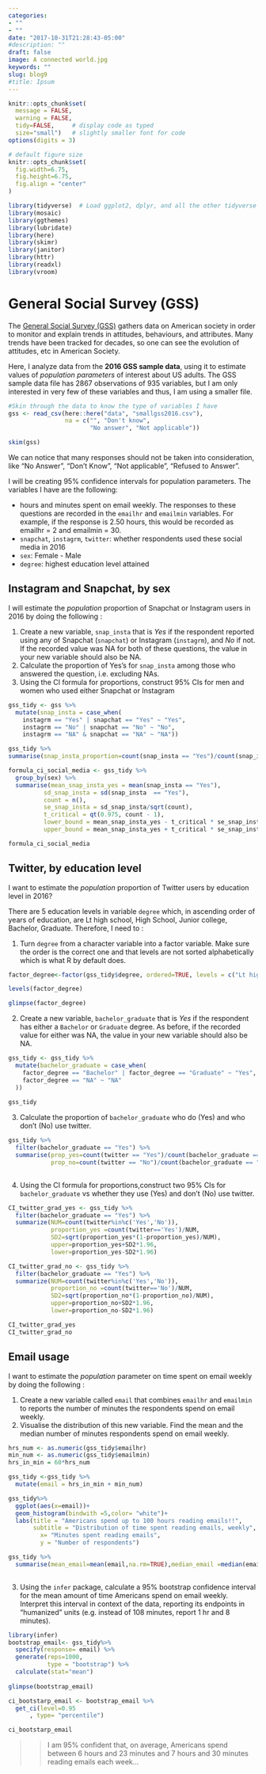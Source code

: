 ```yaml
---
categories:
- ""
- ""
date: "2017-10-31T21:28:43-05:00"
#description: ""
draft: false
image: A connected world.jpg
keywords: ""
slug: blog9
#title: Ipsum
---
```



```r
knitr::opts_chunk$set(
  message = FALSE, 
  warning = FALSE, 
  tidy=FALSE,     # display code as typed
  size="small")   # slightly smaller font for code
options(digits = 3)

# default figure size
knitr::opts_chunk$set(
  fig.width=6.75, 
  fig.height=6.75,
  fig.align = "center"
)
```


```r
library(tidyverse)  # Load ggplot2, dplyr, and all the other tidyverse packages
library(mosaic)
library(ggthemes)
library(lubridate)
library(here)
library(skimr)
library(janitor)
library(httr)
library(readxl)
library(vroom)
```




# General Social Survey (GSS)

The [General Social Survey (GSS)](http://www.gss.norc.org/) gathers data on American society in order to monitor and explain trends in attitudes, behaviours, and attributes. Many trends have been tracked for decades, so one can see the evolution of attitudes, etc in American Society.


Here, I  analyze data from the **2016 GSS sample data**, using it to estimate values of *population parameters* of interest about US adults. The GSS sample data file has 2867 observations of 935 variables, but I am only interested in very few of these variables and thus, I am using a smaller file.


```r

#Skin through the data to know the type of variables I have
gss <- read_csv(here::here("data", "smallgss2016.csv"), 
                na = c("", "Don't know",
                       "No answer", "Not applicable"))

skim(gss)
```

We can notice that many responses should not be taken into consideration, like "No Answer", "Don't Know", "Not applicable", "Refused to Answer".

I will be creating 95% confidence intervals for population parameters. The variables I have are the following:

- hours and minutes spent on email weekly. The responses to these questions are recorded in the `emailhr` and `emailmin` variables. For example, if the response is 2.50 hours, this would be recorded as emailhr = 2 and emailmin = 30.
- `snapchat`, `instagrm`, `twitter`: whether respondents used these social media in 2016
- `sex`: Female - Male
- `degree`: highest education level attained

## Instagram and Snapchat, by sex

I will estimate the *population* proportion of Snapchat or Instagram users in 2016 by doing the following :

1. Create a  new variable, `snap_insta` that is *Yes* if the respondent reported using any of Snapchat (`snapchat`) or Instagram (`instagrm`), and *No* if not. If the recorded value was NA for both of these questions, the value in your new variable should also be NA. 
2. Calculate the proportion of Yes’s for `snap_insta` among those who answered the question, i.e. excluding NAs.
3. Using the CI formula for proportions, construct 95% CIs for men and women who used either Snapchat or Instagram

```r

gss_tidy <- gss %>% 
  mutate(snap_insta = case_when(
    instagrm == "Yes" | snapchat == "Yes" ~ "Yes",
    instagrm == "No" | snapchat == "No" ~ "No",
    instagrm == "NA" & snapchat == "NA" ~ "NA"))

gss_tidy %>%
summarise(snap_insta_proportion=count(snap_insta == "Yes")/count(snap_insta, na.rm ==TRUE))

formula_ci_social_media <- gss_tidy %>%
  group_by(sex) %>% 
  summarise(mean_snap_insta_yes = mean(snap_insta == "Yes"),
          sd_snap_insta = sd(snap_insta  == "Yes"),
          count = n(),
          se_snap_insta = sd_snap_insta/sqrt(count),
          t_critical = qt(0.975, count - 1),
          lower_bound = mean_snap_insta_yes - t_critical * se_snap_insta,
          upper_bound = mean_snap_insta_yes + t_critical * se_snap_insta)

formula_ci_social_media
```



## Twitter, by education level

I want to estimate the *population* proportion of Twitter users by education level in 2016?

There are 5 education levels in variable `degree` which, in ascending order of years of education, are Lt high school, High School, Junior college, Bachelor, Graduate. Therefore, I need to : 

1. Turn `degree` from a character variable into a factor variable. Make sure the order is the correct one and that levels are not sorted alphabetically which is what R by default does.
```r

factor_degree<-factor(gss_tidy$degree, ordered=TRUE, levels = c("Lt high school", "High School", "Junior college", "Bachelor", "Graduate"))

levels(factor_degree)

glimpse(factor_degree)
```

2. Create a  new variable, `bachelor_graduate` that is *Yes* if the respondent has either a `Bachelor` or `Graduate` degree. As before, if the recorded value for either was NA, the value in your new variable should also be NA.
```r

gss_tidy <- gss_tidy %>% 
  mutate(bachelor_graduate = case_when(
    factor_degree == "Bachelor" | factor_degree == "Graduate" ~ "Yes",
    factor_degree == "NA" ~ "NA"
  ))
  
gss_tidy
```

3. Calculate the proportion of `bachelor_graduate` who do (Yes) and who don't (No) use twitter.
```r
gss_tidy %>% 
  filter(bachelor_graduate == "Yes") %>% 
  summarise(prop_yes=count(twitter == "Yes")/count(bachelor_graduate == "Yes" & twitter != "NA"),
            prop_no=count(twitter == "No")/count(bachelor_graduate == "Yes" & twitter != "NA"))
  
```

4. Using the CI formula for proportions,construct two 95% CIs for `bachelor_graduate` vs whether they use (Yes) and don't (No) use twitter.
```r
CI_twitter_grad_yes <- gss_tidy %>%
  filter(bachelor_graduate == "Yes") %>%
  summarize(NUM=count(twitter%in%c('Yes','No')),
            proportion_yes =count(twitter=='Yes')/NUM,
            SD2=sqrt(proportion_yes*(1-proportion_yes)/NUM),
            upper=proportion_yes+SD2*1.96,
            lower=proportion_yes-SD2*1.96)

CI_twitter_grad_no <- gss_tidy %>%
  filter(bachelor_graduate == "Yes") %>%
  summarize(NUM=count(twitter%in%c('Yes','No')),
            proportion_no =count(twitter=='No')/NUM,
            SD2=sqrt(proportion_no*(1-proportion_no)/NUM),
            upper=proportion_no+SD2*1.96,
            lower=proportion_no-SD2*1.96)

CI_twitter_grad_yes
CI_twitter_grad_no
```


## Email usage

I want to estimate the *population* parameter on time spent on email weekly by doing the following :

1. Create a new variable called `email` that combines `emailhr` and `emailmin` to reports the number of minutes the respondents spend on email weekly.
2. Visualise the distribution of this new variable. Find the mean and the median number of minutes respondents spend on email weekly. 

```r

hrs_num <- as.numeric(gss_tidy$emailhr)
min_num <- as.numeric(gss_tidy$emailmin)
hrs_in_min = 60*hrs_num

gss_tidy <-gss_tidy %>% 
  mutate(email = hrs_in_min + min_num)

gss_tidy%>% 
  ggplot(aes(x=email))+
  geom_histogram(bindwith =5,color= "white")+
  labs(title = "Americans spend up to 100 hours reading emails!!",
       subtitle = "Distribution of time spent reading emails, weekly",
         x= "Minutes spent reading emails", 
         y = "Number of respondents")

gss_tidy %>% 
  summarise(mean_email=mean(email,na.rm=TRUE),median_email =median(email,na.rm=TRUE))
 
```

3. Using the `infer` package, calculate a 95% bootstrap confidence interval for the mean amount of time Americans spend on email weekly. Interpret this interval in context of the data, reporting its endpoints in “humanized” units (e.g. instead of 108 minutes, report 1 hr and 8 minutes).

```r
library(infer)
bootstrap_email<- gss_tidy%>% 
  specify(response= email) %>% 
  generate(reps=1000, 
           type = "bootstrap") %>% 
  calculate(stat="mean") 
  
glimpse(bootstrap_email)

ci_bootstarp_email <- bootstrap_email %>% 
  get_ci(level=0.95
      , type= "percentile")

ci_bootstarp_email

```

>> I am 95% confident that, on average, Americans spend between 6 hours and 23 minutes and 7 hours and 30 minutes reading emails each week… 
      